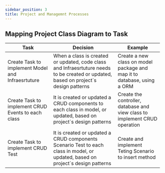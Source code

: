---
sidebar_position: 3
title: Project and Managemnt Processes
---

## Mapping Project Class Diagram to Task  

<BpmnViewer diagramUrl="/diagrams/project_decision/mapping_project_to_management_project_model.bpmn"  height="100px"/>

| **Task**                   | **Decision**                      | **Example**                        | 
|--------------------------------|-------------------------------|------------------------------------|
|Create Task to implement Model and Infraesrtuture|When a class is created or updated, code class and Infraesrtuture needs to be created or updated, based on project`s design patterns|Create a new class on model package and map it to database, using a ORM|
|Create Task to implement CRUD Events to each class|It is created or updated a CRUD components to each class in model, or updated, based on project`s design patterns|Create the controller, database and view class to implement CRUD operation|
|Create Task to implement CRUD Test|It is created or updated a CRUD components Scenario Test to each class in model, or updated, based on project`s design patterns|Create and implement Teting Scenario to insert method |
